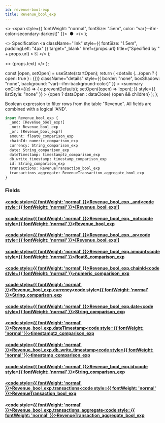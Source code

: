 ```yaml
---
id: revenue-bool-exp
title: Revenue_bool_exp
---
```


<head>
  <meta content="noindex" name="robots" />
  <meta charset="utf-8" />
</head>

  <>
    <span style={{ fontWeight: "normal", fontSize: ".5em", color: "var(--ifm-color-secondary-darkest)" }}>
      &nbsp;●&nbsp;
    </span>
  </>
);

  <>
    Specification
    <a
      className="link"
      style={{ fontSize: "1.5em", paddingLeft: "4px" }}
      target="_blank"
      href={props.url}
      title={"Specified by " + props.url}
    >
      ⎘
    </a>
  </>
);

  <>
    <span className={props.class}>{props.text}</span>
  </>
);


  const [open, setOpen] = useState(startOpen);
  return (
    <details
      {...(open ? { open: true } : {})}
      className="details"
      style={{ border: "none", boxShadow: "none", background: "var(--ifm-background-color)" }}
    >
      <summary
        onClick={(e) => {
          e.preventDefault();
          setOpen((open) => !open);
        }}
        style={{ listStyle: "none" }}
      >
        {open ? dataOpen : dataClose}
      </summary>
      {open && children}
    </details>
  );
};

Boolean expression to filter rows from the table "Revenue". All fields are combined with a logical 'AND'.

```graphql
input Revenue_bool_exp {
  _and: [Revenue_bool_exp!]
  _not: Revenue_bool_exp
  _or: [Revenue_bool_exp!]
  amount: float8_comparison_exp
  chainId: numeric_comparison_exp
  currency: String_comparison_exp
  date: String_comparison_exp
  dateTimestamp: timestamptz_comparison_exp
  db_write_timestamp: timestamp_comparison_exp
  id: String_comparison_exp
  transactions: RevenueTransaction_bool_exp
  transactions_aggregate: RevenueTransaction_aggregate_bool_exp
}
```

### Fields

#### [<code style={{ fontWeight: 'normal' }}>Revenue_bool_exp.<b>\_and</b></code>](#)<Bullet />[<code style={{ fontWeight: 'normal' }}><b>[Revenue_bool_exp!]</b></code>](/docs/api/flow/graphql/envio/inputs/revenue-bool-exp.mdx) <Badge class="badge badge--secondary " text="list"/> <Badge class="badge badge--secondary " text="input"/>

#### [<code style={{ fontWeight: 'normal' }}>Revenue_bool_exp.<b>\_not</b></code>](#)<Bullet />[<code style={{ fontWeight: 'normal' }}><b>Revenue_bool_exp</b></code>](/docs/api/flow/graphql/envio/inputs/revenue-bool-exp.mdx) <Badge class="badge badge--secondary " text="input"/>

#### [<code style={{ fontWeight: 'normal' }}>Revenue_bool_exp.<b>\_or</b></code>](#)<Bullet />[<code style={{ fontWeight: 'normal' }}><b>[Revenue_bool_exp!]</b></code>](/docs/api/flow/graphql/envio/inputs/revenue-bool-exp.mdx) <Badge class="badge badge--secondary " text="list"/> <Badge class="badge badge--secondary " text="input"/>

#### [<code style={{ fontWeight: 'normal' }}>Revenue_bool_exp.<b>amount</b></code>](#)<Bullet />[<code style={{ fontWeight: 'normal' }}><b>float8_comparison_exp</b></code>](/docs/api/flow/graphql/envio/inputs/float-8-comparison-exp.mdx) <Badge class="badge badge--secondary " text="input"/>

#### [<code style={{ fontWeight: 'normal' }}>Revenue_bool_exp.<b>chainId</b></code>](#)<Bullet />[<code style={{ fontWeight: 'normal' }}><b>numeric_comparison_exp</b></code>](/docs/api/flow/graphql/envio/inputs/numeric-comparison-exp.mdx) <Badge class="badge badge--secondary " text="input"/>

#### [<code style={{ fontWeight: 'normal' }}>Revenue_bool_exp.<b>currency</b></code>](#)<Bullet />[<code style={{ fontWeight: 'normal' }}><b>String_comparison_exp</b></code>](/docs/api/flow/graphql/envio/inputs/string-comparison-exp.mdx) <Badge class="badge badge--secondary " text="input"/>

#### [<code style={{ fontWeight: 'normal' }}>Revenue_bool_exp.<b>date</b></code>](#)<Bullet />[<code style={{ fontWeight: 'normal' }}><b>String_comparison_exp</b></code>](/docs/api/flow/graphql/envio/inputs/string-comparison-exp.mdx) <Badge class="badge badge--secondary " text="input"/>

#### [<code style={{ fontWeight: 'normal' }}>Revenue_bool_exp.<b>dateTimestamp</b></code>](#)<Bullet />[<code style={{ fontWeight: 'normal' }}><b>timestamptz_comparison_exp</b></code>](/docs/api/flow/graphql/envio/inputs/timestamptz-comparison-exp.mdx) <Badge class="badge badge--secondary " text="input"/>

#### [<code style={{ fontWeight: 'normal' }}>Revenue_bool_exp.<b>db_write_timestamp</b></code>](#)<Bullet />[<code style={{ fontWeight: 'normal' }}><b>timestamp_comparison_exp</b></code>](/docs/api/flow/graphql/envio/inputs/timestamp-comparison-exp.mdx) <Badge class="badge badge--secondary " text="input"/>

#### [<code style={{ fontWeight: 'normal' }}>Revenue_bool_exp.<b>id</b></code>](#)<Bullet />[<code style={{ fontWeight: 'normal' }}><b>String_comparison_exp</b></code>](/docs/api/flow/graphql/envio/inputs/string-comparison-exp.mdx) <Badge class="badge badge--secondary " text="input"/>

#### [<code style={{ fontWeight: 'normal' }}>Revenue_bool_exp.<b>transactions</b></code>](#)<Bullet />[<code style={{ fontWeight: 'normal' }}><b>RevenueTransaction_bool_exp</b></code>](/docs/api/flow/graphql/envio/inputs/revenue-transaction-bool-exp.mdx) <Badge class="badge badge--secondary " text="input"/>

#### [<code style={{ fontWeight: 'normal' }}>Revenue_bool_exp.<b>transactions_aggregate</b></code>](#)<Bullet />[<code style={{ fontWeight: 'normal' }}><b>RevenueTransaction_aggregate_bool_exp</b></code>](/docs/api/flow/graphql/envio/inputs/revenue-transaction-aggregate-bool-exp.mdx) <Badge class="badge badge--secondary " text="input"/>
